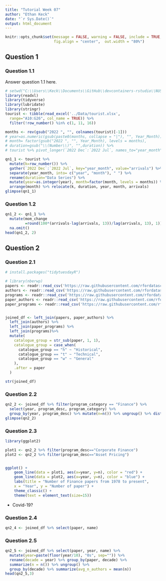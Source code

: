 ```yaml
---
title: "Tutorial Week 07"
author: "Ethan Keck"
date: "`r Sys.Date()`"
output: html_document
---
```


```r
knitr::opts_chunk$set(message = FALSE, warning = FALSE, include = TRUE,
                      fig.align = "center",  out.width = "80%")
```

## Question 1
### Question 1.1
Answer question 1.1 here.

```r
# setwd("C:\\Users\\Keck\\Documents\\GitHub\\devcontainers-rstudio\\NUS Stuff\\DSA2101\\tutorial")
library(readxl)
library(tidyverse)
library(lubridate)
library(stringr)
tourist <- tibble(read_excel('../Data/tourist.xlsx', 
  range="A10:G26", col_name = TRUE)) %>% 
  filter(!row_number() %in% c(1, 11, 16))

months <- rev(gsub("2022 ", "", colnames(tourist)[-1]))
# year=as.numeric(gsub(paste0(months, collapse = "|"), "", Year_Month)),
# month= factor(gsub("2022 ", "", Year_Month), levels = months),
# duration=gsub("\\(Number\\)", "",duration)) %>%
# tourist %>% pivot_longer(`2022 Dec`:`2022 Jul`, names_to="year_month", values_to="arrivals")

qn1_1 <- tourist %>% 
  mutate(k=row_number()) %>%
  gather(`2022 Dec`:`2022 Jul`, key="year_month", value="arrivals") %>% 
  separate(year_month, into= c("year", "month"), " ") %>%
  rename(duration="Data Series") %>%
  mutate(year=as.integer(year), month=factor(month, levels = months)) %>% 
  arrange(month) %>% relocate(k, duration, year, month, arrivals)
glimpse(qn1_1)
```

### Question 1.2

```r
qn1_2 <- qn1_1 %>% 
  mutate(mom_change
         =round(100*(arrivals-lag(arrivals, 13))/lag(arrivals, 13), 1)) %>%
  na.omit()
head(qn1_2, 2)
```

## Question 2
### Question 2.1
```r
# install.packages("tidytuesdayR")
```

```r
# library(nberwp)
papers <- readr::read_csv('https://raw.githubusercontent.com/rfordatascience/tidytuesday/master/data/2021/2021-09-28/papers.csv')
authors <- readr::read_csv('https://raw.githubusercontent.com/rfordatascience/tidytuesday/master/data/2021/2021-09-28/authors.csv')
programs <- readr::read_csv('https://raw.githubusercontent.com/rfordatascience/tidytuesday/master/data/2021/2021-09-28/programs.csv')
paper_authors <- readr::read_csv('https://raw.githubusercontent.com/rfordatascience/tidytuesday/master/data/2021/2021-09-28/paper_authors.csv')
paper_programs <- readr::read_csv('https://raw.githubusercontent.com/rfordatascience/tidytuesday/master/data/2021/2021-09-28/paper_programs.csv')


joined_df <- left_join(papers, paper_authors) %>% 
  left_join(authors) %>% 
  left_join(paper_programs) %>% 
  left_join(programs)%>% 
  mutate(
    catalogue_group = str_sub(paper, 1, 1),
    catalogue_group = case_when(
      catalogue_group == "h" ~ "Historical",
      catalogue_group == "t" ~ "Technical",
      catalogue_group == "w" ~ "General"
    ),
    .after = paper
  ) 

str(joined_df)
```

### Question 2.2

```r
qn2_2 <- joined_df %>% filter(program_category == "Finance") %>%
  select(year, program_desc, program_category) %>% 
  group_by(year, program_desc) %>% mutate(n=n()) %>% ungroup() %>% distinct()
glimpse(qn2_2)
```
### Question 2.3

```r
library(ggplot2)

plot1 <- qn2_2 %>% filter(program_desc=="Corporate Finance")
plot2 <- qn2_2 %>% filter(program_desc=="Asset Pricing")


ggplot() +
    geom_line(data = plot1, aes(x=year, y=n), color = "red") +
    geom_line(data = plot2, aes(x=year, y=n), color = "blue") +
    labs(title = "Number of Finance papers from 1978 to present",
    x = "Year", y = "Number of paper") +
    theme_classic() +
    theme(text = element_text(size=15))
```
- Covid-19?

### Question 2.4

```r
qn2_4 <- joined_df %>% select(paper, name)
```
### Question 2.5

```r
qn2_5 <- joined_df %>% select(paper, year, name) %>% 
  mutate(year=paste(floor(year/10), "0s", sep="")) %>%
  rename(decade = year) %>% group_by(paper, decade) %>%
  summarize(n = n()) %>% ungroup() %>%
  group_by(decade) %>% summarize(avg_n_authors = mean(n))
head(qn2_5,3)
```

